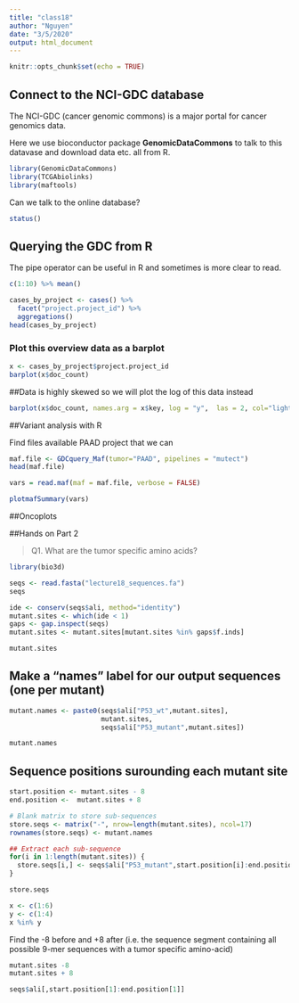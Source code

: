 ```yaml
---
title: "class18"
author: "Nguyen"
date: "3/5/2020"
output: html_document
---
```


```r
knitr::opts_chunk$set(echo = TRUE)
```

## Connect to the NCI-GDC database

The NCI-GDC (cancer genomic commons) is a major portal for cancer genomics data.

Here we use bioconductor package **GenomicDataCommons** to talk to this datavase and download data etc. all from R.

```r
library(GenomicDataCommons)
library(TCGAbiolinks)
library(maftools)
```

Can we talk to the online database?

```r
status()
```


## Querying the GDC from R

The pipe operator can be useful in R and sometimes is more clear to read.
```r
c(1:10) %>% mean()
```


```r
cases_by_project <- cases() %>%
  facet("project.project_id") %>%
  aggregations()
head(cases_by_project)
```
### Plot this overview data as a barplot
```r
x <- cases_by_project$project.project_id
barplot(x$doc_count)
```
##Data is highly skewed so we will plot the log of this data instead
```r
barplot(x$doc_count, names.arg = x$key, log = "y",  las = 2, col="lightblue")
```


##Variant analysis with R

Find files available PAAD project that we can
```r
maf.file <- GDCquery_Maf(tumor="PAAD", pipelines = "mutect")
head(maf.file)
```

```r
vars = read.maf(maf = maf.file, verbose = FALSE)
```

```r
plotmafSummary(vars)
```


##Oncoplots


##Hands on Part 2

>Q1. What are the tumor specific amino acids?

```r
library(bio3d)

seqs <- read.fasta("lecture18_sequences.fa") 
seqs
```

```r
ide <- conserv(seqs$ali, method="identity")
mutant.sites <- which(ide < 1) 
gaps <- gap.inspect(seqs)
mutant.sites <- mutant.sites[mutant.sites %in% gaps$f.inds]

mutant.sites
```

## Make a "names" label for our output sequences (one per mutant)
```r
mutant.names <- paste0(seqs$ali["P53_wt",mutant.sites],
                       mutant.sites,
                       seqs$ali["P53_mutant",mutant.sites])

mutant.names
```

## Sequence positions surounding each mutant site
```r
start.position <- mutant.sites - 8
end.position <-  mutant.sites + 8

# Blank matrix to store sub-sequences
store.seqs <- matrix("-", nrow=length(mutant.sites), ncol=17)
rownames(store.seqs) <- mutant.names

## Extract each sub-sequence
for(i in 1:length(mutant.sites)) {
  store.seqs[i,] <- seqs$ali["P53_mutant",start.position[i]:end.position[i]]
}

store.seqs
```


```r
x <- c(1:6)
y <- c(1:4)
x %in% y
```

Find the -8 before and +8 after (i.e. the sequence segment containing all possible 9-mer sequences with a tumor specific amino-acid)

```r
mutant.sites -8
mutant.sites + 8
```

```r
seqs$ali[,start.position[1]:end.position[1]]
```